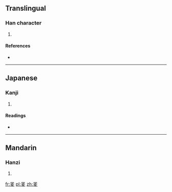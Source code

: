 ==Translingual==

===Han character===
{{Han char|rn=35|rad=夊|as=07|sn=10|four=8840<sub>7</sub>|canj=人人土水 (OOGE)|ids=⿱[[坐]][[夂]]}}

# {{defn|Han|sort=夊07}}

====References====
* {{Han ref|kx=0245.110|dkj=05719|hdz=20870.020|uh=590E|ud=22798|bh=D159|bd=53593}}

----

==Japanese==

===Kanji===
{{ja-kanji|grade=|rs=夊07}}

# {{defn|lang=ja|sort=夊07}}

====Readings====
* {{ja-readings|on=[[さ]] (sa), [[しゃ]] (sha), [[さい]] (sai)|kun=[[いつわる]] (itsuwaru)}}

----

==Mandarin==

===Hanzi===
{{cmn-hanzi|pin=[[cuò]] ([[cuo4]])|wg=ts'o<sup>4</sup>}}

# {{defn|lang=cmn|sort=夊07}}

[[fr:夎]]
[[pl:夎]]
[[zh:夎]]